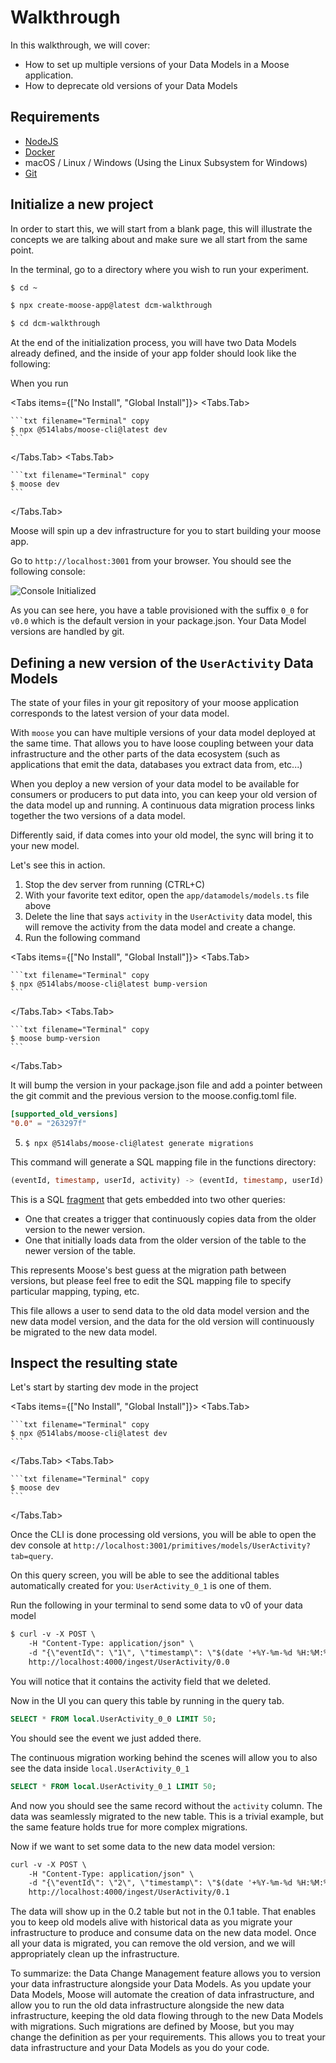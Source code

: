 
# Walkthrough

In this walkthrough, we will cover:

- How to set up multiple versions of your Data Models in a Moose application.
- How to deprecate old versions of your Data Models

## Requirements

- [NodeJS](https://nodejs.org/en/)
- [Docker](https://www.docker.com/)
- macOS / Linux / Windows (Using the Linux Subsystem for Windows)
- [Git](https://git-scm.com/)

## Initialize a new project

In order to start this, we will start from a blank page, this will illustrate
the concepts we are talking about and make sure we all start from the same point.

In the terminal, go to a directory where you wish to run your experiment.

```txt filename="Terminal" copy
$ cd ~
```

```bash filename="Terminal" copy
$ npx create-moose-app@latest dcm-walkthrough
```

```txt filename="Terminal" copy
$ cd dcm-walkthrough
```

At the end of the initialization process, you will have two Data Models already defined,
and the inside of your app folder should look like the following:

<FileTree>
  <FileTree.Folder name="dcm-walkthrough" defaultOpen>
    <FileTree.File name="README.md" />
    <FileTree.File name="package.json" />
    <FileTree.File name="moose.config.toml" />
    <FileTree.Folder name="app" defaultOpen>
      <FileTree.Folder name="datamodels" defaultOpen>
        <FileTree.File name="models.ts" />
      </FileTree.Folder>
      <FileTree.Folder name="functions" defaultOpen>
        <FileTree.File name="UserActivity__ParsedActivity.ts" />
      </FileTree.Folder>
    </FileTree.Folder>
  </FileTree.Folder>
</FileTree>

When you run

<Tabs items={["No Install", "Global Install"]}>
  <Tabs.Tab>

    ```txt filename="Terminal" copy
    $ npx @514labs/moose-cli@latest dev
    ```

  </Tabs.Tab>
  <Tabs.Tab>
  
    ```txt filename="Terminal" copy
    $ moose dev 
    ```

  </Tabs.Tab>
</Tabs>

Moose will spin up a dev infrastructure for you to start building your moose app.

Go to `http://localhost:3001` from your browser. You should see the following console:

![Console Initialized](./console_init.png)

As you can see here, you have a table provisioned with the suffix `0_0` for `v0.0`
which is the default version in your package.json. Your Data Model versions
are handled by git.

## Defining a new version of the `UserActivity` Data Models

The state of your files in your git repository of your moose application corresponds to
the latest version of your data model.

With `moose` you can have multiple versions of your data model deployed at the same time. That
allows you to have loose coupling between your data infrastructure and the other parts of the
data ecosystem (such as applications that emit the data, databases you extract data from, etc...)

When you deploy a new version of your data model to be available for consumers or producers to
put data into, you can keep your old version of the data model up and running.
A continuous data migration process links together the two versions of a data model.

Differently said, if data comes into your old model, the sync will bring it to your new model.

Let's see this in action.

1. Stop the dev server from running (CTRL+C)
2. With your favorite text editor, open the `app/datamodels/models.ts` file above
3. Delete the line that says `activity` in the `UserActivity` data model, this will
   remove the activity from the data model and create a change.
4. Run the following command

<Tabs items={["No Install", "Global Install"]}>
  <Tabs.Tab>

    ```txt filename="Terminal" copy
    $ npx @514labs/moose-cli@latest bump-version
    ```

  </Tabs.Tab>
  <Tabs.Tab>
  
    ```txt filename="Terminal" copy
    $ moose bump-version
    ```

  </Tabs.Tab>
</Tabs>

It will bump the version in your package.json file and add a pointer between the git commit and the previous version to the moose.config.toml file.

```toml filename="./moose.config.toml"
[supported_old_versions]
"0.0" = "263297f"
```

5. `$ npx @514labs/moose-cli@latest generate migrations`

This command will generate a SQL mapping file in the functions directory:

```sql filename="./app/functions/UserActivity_migrate__0_0__0_1.sql"
(eventId, timestamp, userId, activity) -> (eventId, timestamp, userId)
```

This is a SQL [fragment](https://clickhouse.com/docs/en/sql-reference/functions)
that gets embedded into two other queries:

- One that creates a trigger that continuously copies data from the older version
  to the newer version.
- One that initially loads data from the older version of the table to the newer
  version of the table.

This represents Moose's best guess at the migration path between versions,
but please feel free to edit the SQL mapping file to specify particular mapping,
typing, etc.

This file allows a user to send data to the old data model version and the new data
model version, and the data for the old version will continuously be migrated to the
new data model.

## Inspect the resulting state

Let's start by starting dev mode in the project

<Tabs items={["No Install", "Global Install"]}>
  <Tabs.Tab>

    ```txt filename="Terminal" copy
    $ npx @514labs/moose-cli@latest dev
    ```

  </Tabs.Tab>
  <Tabs.Tab>
  
    ```txt filename="Terminal" copy
    $ moose dev 
    ```

  </Tabs.Tab>
</Tabs>

Once the CLI is done processing old versions, you will be able to open the dev
console at `http://localhost:3001/primitives/models/UserActivity?tab=query`.

On this query screen, you will be able to see the additional tables automatically created for
you: `UserActivity_0_1` is one of them.

Run the following in your terminal to send some data to v0 of your data model

```txt filename="Terminal" copy
$ curl -v -X POST \
    -H "Content-Type: application/json" \
    -d "{\"eventId\": \"1\", \"timestamp\": \"$(date '+%Y-%m-%d %H:%M:%S')\", \"userId\": \"1\", \"activity\": \"click\"}" \
    http://localhost:4000/ingest/UserActivity/0.0
```

You will notice that it contains the activity field that we deleted.

Now in the UI you can query this table by running in the query tab.

```sql copy
SELECT * FROM local.UserActivity_0_0 LIMIT 50;
```

You should see the event we just added there.

The continuous migration working behind the scenes will allow you to also see the data
inside `local.UserActivity_0_1`

```sql copy
SELECT * FROM local.UserActivity_0_1 LIMIT 50;
```

And now you should see the same record without the `activity`
column. The data was seamlessly migrated to the new table. This is a trivial example,
but the same feature holds true for more complex migrations.

Now if we want to set some data to the new data model version:

```txt filename="Terminal" copy
curl -v -X POST \
    -H "Content-Type: application/json" \
    -d "{\"eventId\": \"2\", \"timestamp\": \"$(date '+%Y-%m-%d %H:%M:%S')\", \"userId\": \"2\"}" \
    http://localhost:4000/ingest/UserActivity/0.1
```

The data will show up in the 0.2 table but not in the 0.1 table.
That enables you to keep old models alive with historical data as you
migrate your infrastructure to produce and consume data on the new data model.
Once all your data is migrated, you can remove the old version, and we will
appropriately clean up the infrastructure.

To summarize: the Data Change Management feature allows you to version your
data infrastructure alongside your Data Models. As you update your Data Models,
Moose will automate the creation of data infrastructure, and allow you to run the
old data infrastructure alongside the new data infrastructure, keeping the old data
flowing through to the new Data Models with migrations. Such migrations are defined
by Moose, but you may change the definition as per your requirements.
This allows you to treat your data infrastructure and your Data Models as you do your code.
